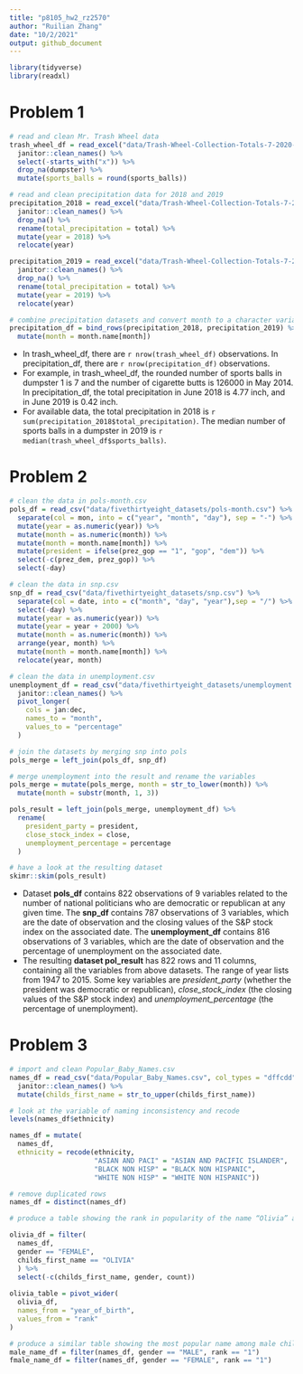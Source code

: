 ```yaml
---
title: "p8105_hw2_rz2570"
author: "Ruilian Zhang"
date: "10/2/2021"
output: github_document
---
```


```r
library(tidyverse)
library(readxl)
```



# Problem 1

```r
# read and clean Mr. Trash Wheel data
trash_wheel_df = read_excel("data/Trash-Wheel-Collection-Totals-7-2020-2.xlsx", sheet = "Mr. Trash Wheel") %>% 
  janitor::clean_names() %>% 
  select(-starts_with("x")) %>% 
  drop_na(dumpster) %>% 
  mutate(sports_balls = round(sports_balls))
```

```r
# read and clean precipitation data for 2018 and 2019
precipitation_2018 = read_excel("data/Trash-Wheel-Collection-Totals-7-2020-2.xlsx", sheet = "2018 Precipitation", range = "A2:B14") %>% 
  janitor::clean_names() %>%
  drop_na() %>% 
  rename(total_precipitation = total) %>% 
  mutate(year = 2018) %>% 
  relocate(year)

precipitation_2019 = read_excel("data/Trash-Wheel-Collection-Totals-7-2020-2.xlsx", sheet = "2019 Precipitation", range = "A2:B14") %>% 
  janitor::clean_names() %>%
  drop_na() %>% 
  rename(total_precipitation = total) %>% 
  mutate(year = 2019) %>% 
  relocate(year)

# combine precipitation datasets and convert month to a character variable
precipitation_df = bind_rows(precipitation_2018, precipitation_2019) %>% 
  mutate(month = month.name[month])
```

* In trash_wheel_df, there are `r nrow(trash_wheel_df)` observations. In precipitation_df, there are `r nrow(precipitation_df)` observations. 
* For example, in trash_wheel_df, the rounded number of sports balls in dumpster 1 is 7 and the number of cigarette butts is 126000 in May 2014. In precipitation_df, the total precipitation in June 2018 is 4.77 inch, and in June 2019 is 0.42 inch.
* For available data, the total precipitation in 2018 is `r sum(precipitation_2018$total_precipitation)`. The median number of sports balls in a dumpster in 2019 is `r median(trash_wheel_df$sports_balls)`.



# Problem 2

```r
# clean the data in pols-month.csv
pols_df = read_csv("data/fivethirtyeight_datasets/pols-month.csv") %>%
  separate(col = mon, into = c("year", "month", "day"), sep = "-") %>%
  mutate(year = as.numeric(year)) %>% 
  mutate(month = as.numeric(month)) %>% 
  mutate(month = month.name[month]) %>% 
  mutate(president = ifelse(prez_gop == "1", "gop", "dem")) %>% 
  select(-c(prez_dem, prez_gop)) %>% 
  select(-day)
```

```r
# clean the data in snp.csv
snp_df = read_csv("data/fivethirtyeight_datasets/snp.csv") %>% 
  separate(col = date, into = c("month", "day", "year"),sep = "/") %>% 
  select(-day) %>% 
  mutate(year = as.numeric(year)) %>% 
  mutate(year = year + 2000) %>% 
  mutate(month = as.numeric(month)) %>%
  arrange(year, month) %>% 
  mutate(month = month.name[month]) %>% 
  relocate(year, month)
```

```r
# clean the data in unemployment.csv
unemployment_df = read_csv("data/fivethirtyeight_datasets/unemployment.csv") %>% 
  janitor::clean_names() %>% 
  pivot_longer(
    cols = jan:dec,
    names_to = "month",
    values_to = "percentage"
  )
```

```r
# join the datasets by merging snp into pols
pols_merge = left_join(pols_df, snp_df)

# merge unemployment into the result and rename the variables
pols_merge = mutate(pols_merge, month = str_to_lower(month)) %>% 
  mutate(month = substr(month, 1, 3))

pols_result = left_join(pols_merge, unemployment_df) %>% 
  rename(
    president_party = president,
    close_stock_index = close,
    unemployment_percentage = percentage
  )
```

```r
# have a look at the resulting dataset
skimr::skim(pols_result)
```

* Dataset **pols_df** contains 822 observations of 9 variables related to the number of national politicians who are democratic or republican at any given time. The **snp_df** contains 787 observations of 3 variables, which are the date of observation and the closing values of the S&P stock index on the associated date. The **unemployment_df** contains 816 observations of 3 variables, which are the date of observation and the percentage of unemployment on the associated date. 
* The resulting **dataset pol_result** has 822 rows and 11 columns, containing all the variables from above datasets. The range of year lists from 1947 to 2015. Some key variables are  *president_party* (whether the president was democratic or republican), *close_stock_index* (the closing values of the S&P stock index) and *unemployment_percentage* (the percentage of unemployment).



# Problem 3

```r
# import and clean Popular_Baby_Names.csv
names_df = read_csv("data/Popular_Baby_Names.csv", col_types = "dffcdd") %>% 
  janitor::clean_names() %>% 
  mutate(childs_first_name = str_to_upper(childs_first_name))

# look at the variable of naming inconsistency and recode
levels(names_df$ethnicity)

names_df = mutate(
  names_df,
  ethnicity = recode(ethnicity,
                     "ASIAN AND PACI" = "ASIAN AND PACIFIC ISLANDER",
                     "BLACK NON HISP" = "BLACK NON HISPANIC",
                     "WHITE NON HISP" = "WHITE NON HISPANIC"))

# remove duplicated rows
names_df = distinct(names_df)
```

```r
# produce a table showing the rank in popularity of the name “Olivia” as a female baby over time

olivia_df = filter(
  names_df,
  gender == "FEMALE",
  childs_first_name == "OLIVIA"
  ) %>% 
  select(-c(childs_first_name, gender, count))
  
olivia_table = pivot_wider(
  olivia_df,
  names_from = "year_of_birth",
  values_from = "rank"
)
```

```r
# produce a similar table showing the most popular name among male children over time
male_name_df = filter(names_df, gender == "MALE", rank == "1")
fmale_name_df = filter(names_df, gender == "FEMALE", rank == "1")
```

